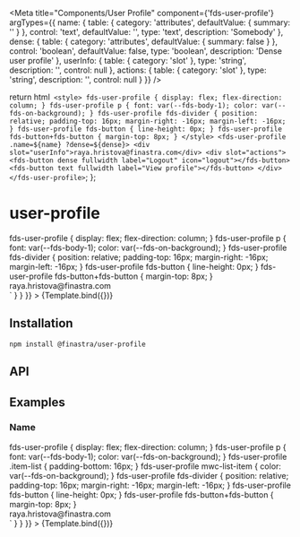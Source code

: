 

<Meta
  title="Components/User Profile"
  component={'fds-user-profile'}
  argTypes={{
    name: {
      table: {
        category: 'attributes',
        defaultValue: { summary: '' }
      },
      control: 'text',
      defaultValue: '',
      type: 'text',
      description: 'Somebody'
    },
    dense: {
      table: {
        category: 'attributes',
        defaultValue: { summary: false }
      },
      control: 'boolean',
      defaultValue: false,
      type: 'boolean',
      description: 'Dense user profile'
    },
    userInfo: {
      table: {
        category: 'slot'
      },
      type: 'string',
      description: '',
      control: null
    },
    actions: {
      table: {
        category: 'slot'
      },
      type: 'string',
      description: '',
      control: null
    }
  }}
/>

  return html`
    <style>
      fds-user-profile {
        display: flex;
        flex-direction: column;
      }
      fds-user-profile p {
        font: var(--fds-body-1);
        color: var(--fds-on-background);
      }
      fds-user-profile fds-divider {
        position: relative;
        padding-top: 16px;
        margin-right: -16px;
        margin-left: -16px;
      }
      fds-user-profile fds-button {
        line-height: 0px;
      }
      fds-user-profile fds-button+fds-button {
        margin-top: 8px;
      }
  </style>
  <fds-user-profile .name=${name} ?dense=${dense}>
    <div slot="userInfo">raya.hristova@finastra.com</div>
    <div slot="actions">
      <fds-button dense fullwidth label="Logout" icon="logout"></fds-button>
      <fds-button text fullwidth label="View profile"></fds-button>
    </div>
  </fds-user-profile>`;
};

# user-profile

<Canvas>
  <Story
    name="Default"
    args={{ name: 'Raya Hristova', dense:false }}
    parameters={{
      docs: {
        source: {
          code: `
          
<style>
  fds-user-profile {
    display: flex;
    flex-direction: column;
  }
  fds-user-profile p {
      font: var(--fds-body-1);
      color: var(--fds-on-background);
  }
  fds-user-profile fds-divider {
    position: relative;
    padding-top: 16px;
    margin-right: -16px;
    margin-left: -16px;
  }
  fds-user-profile fds-button {
    line-height: 0px;
  }
  fds-user-profile fds-button+fds-button {
    margin-top: 8px;
  }
</style>
<fds-user-profile name="Raya Hristova">
  <div slot="userInfo">raya.hristova@finastra.com</div>
    <div slot="actions">
      <fds-button dense fullwidth label="Logout" icon="logout"></fds-button>
      <fds-button text fullwidth label="View profile"></fds-button>
    </div>
</fds-user-profile>`
        }
      }
    }}
  >
    {Template.bind({})}
  </Story>
</Canvas>

## Installation

```
npm install @finastra/user-profile

```

## API

<ArgsTable of="." story="^" />

## Examples

### Name

<Canvas>
  <Story
    name="Dense"
    args={{ name: 'Raya Hristova', dense:true }}
    parameters={{
      docs: {
        source: {
          code: `
                 
<style>
  fds-user-profile {
    display: flex;
    flex-direction: column;
  }
  fds-user-profile p {
      font: var(--fds-body-1);
      color: var(--fds-on-background);
  }
  fds-user-profile .item-list {
    padding-bottom: 16px;
  }
 fds-user-profile mwc-list-item {
    color: var(--fds-on-background);
  }
  fds-user-profile fds-divider {
    position: relative;
    padding-top: 16px;
    margin-right: -16px;
    margin-left: -16px;
  }
  fds-user-profile fds-button {
    line-height: 0px;
  }
  fds-user-profile fds-button+fds-button {
    margin-top: 8px;
  }
</style>
<fds-user-profile dense name="Raya Hristova">
  <div slot="userInfo">raya.hristova@finastra.com</div>
    <div slot="actions">
      <fds-button dense fullwidth label="Logout" icon="logout"></fds-button>
      <fds-button text fullwidth label="View profile"></fds-button>
    </div>
</fds-user-profile>`
        }
      }
    }}
  >
    {Template.bind({})}
  </Story>
</Canvas>
